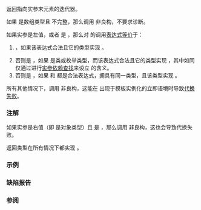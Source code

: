 {{cpp/ranges/title|rbegin}}
{{cpp/ranges/navbar}}

{{dcl begin}}
{{dcl header|ranges}}
{{dcl header|iterator}}
{{dcl|notes={{mark custpt}}|since=c++20|1=
inline namespace /* 未指定 */ {
    inline constexpr /* 未指定 */ rbegin = /* 未指定 */;
}
}}
{{dcl h|调用签名}}
{{dcl|since=c++20|1=
template&lt; class T &gt;
    requires /* 见下文 */
constexpr std::input_or_output_iterator auto rbegin( T&amp;&amp; t );
}}
{{dcl end}}

返回指向实参末元素的迭代器。

{{image|range-rbegin-rend.svg}}

如果 {{tt|T}} 是数组类型且 {{c/core|std::remove_all_extents_t&lt;std::remove_reference_t&lt;T&gt;&gt;}} 不完整，那么调用 {{tt|ranges::rbegin}} 非良构，不要求诊断。

如果实参是左值，或者 {{c|ranges::enable_borrowed_range&lt;std::remove_cv_t&lt;T&gt;&gt;}} 是 {{c|true}}，那么对 {{tt|ranges::rbegin}} 的调用[[cpp/language/expressions#表达式等价|表达式等价]]于：
# {{rev inl|until=c++23|{{box|{{lti|cpp/standard library/decay-copy}}{{c/core|(t.rbegin())}}}}}}{{rev inl|since=c++23|{{c|auto(t.rbegin())}}}}，如果该表达式合法且它的类型实现 {{lc|std::input_or_output_iterator}}。
# 否则是 {{rev inl|until=c++23|{{box|{{lti|cpp/standard library/decay-copy}}{{c/core|(rbegin(t))}}}}}}{{rev inl|since=c++23|{{c|auto(rbegin(t))}}}}，如果 {{tt|T}} 是类或枚举类型，而该表达式合法且它的类型实现 {{lc|std::input_or_output_iterator}}，其中如同仅通过进行[[cpp/language/adl|实参依赖查找]]来设立 {{tt|rbegin}} 的含义。
# 否则是 {{c|std::make_reverse_iterator(ranges::end(std::forward&lt;T&gt;(t)))}}，如果 {{c|ranges::begin(std::forward&lt;T&gt;(t))}} 和 {{c|ranges::end(std::forward&lt;T&gt;(t))}} 都是合法表达式，拥具有同一类型，且该类型实现 {{lc|std::bidirectional_iterator}}。

所有其他情况下，调用 {{tt|ranges::rbegin}} 非良构，这能在 {{c|ranges::rbegin(t)}} 出现于模板实例化的立即语境时导致[[cpp/language/sfinae|代换失败]]。

{{cpp/ranges/cpo}}

===注解===
如果实参是右值（即 {{tt|T}} 是对象类型）且 {{c|ranges::enable_borrowed_range&lt;std::remove_cv_t&lt;T&gt;&gt;}} 是 {{c|false}}，那么调用 {{tt|ranges::rbegin}} 非良构，这也会导致代换失败。

返回类型在所有情况下都实现 {{lc|std::input_or_output_iterator}}。

{{cpp/ranges/prv}}

===示例===
{{example
|code=
#include &lt;iostream&gt;
#include &lt;ranges&gt;
#include &lt;span&gt;
#include &lt;vector&gt;

int main() 
{
    std::vector&lt;int&gt; v = {3, 1, 4};
    auto vi = std::ranges::rbegin(v);
    std::cout &lt;&lt; *vi &lt;&lt; '\n';
    *vi = 42; // OK
    
    int a[] = {-5, 10, 15};
    auto ai = std::ranges::rbegin(a);
    std::cout &lt;&lt; *ai &lt;&lt; '\n';
    *ai = 42; // OK
    
    // auto x_x = std::ranges::rbegin(std::vector{6, 6, 6});
    // 非良构：实参是右值（见注解 ↑）
    
    auto si = std::ranges::rbegin(std::span{a}); // OK
    static_assert(std::ranges::enable_borrowed_range&lt;
        std::remove_cv_t&lt;decltype(std::span{a})&gt;&gt;);
    *si = 42; // OK
}
|output=
4
15
}}

===缺陷报告===
{{dr list begin}}
{{dr list item|paper=P2602R2|std=C++20|before=存在禁止 [[cpp/language/adl|ADL]] 找到特定的非成员 {{tt|rbegin}} 的机制|after=移除这种机制}}
{{dr list end}}

===参阅===
{{dsc begin}}
{{dsc inc|cpp/ranges/dsc crbegin}}
{{dsc inc|cpp/iterator/dsc rbegin}}
{{dsc end}}

{{langlinks|de|en|es|ja|ru}}